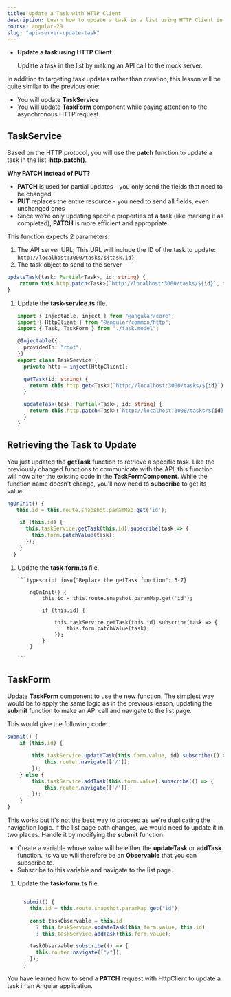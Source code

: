 ```yaml
---
title: Update a Task with HTTP Client
description: Learn how to update a task in a list using HTTP Client in an Angular application.
course: angular-20
slug: "api-server-update-task"
---
```



<NotificationCard state="objective" title="Chapter Objectives">
  <ul className="list-disc pl-4 space-y-2">
    <li>
      <strong>Update a task using HTTP Client</strong>
      <p>Update a task in the list by making an API call to the mock server.</p>
    </li>
  </ul>
</NotificationCard>

In addition to targeting task updates rather than creation, this lesson will be quite similar to the previous one:

- You will update **TaskService**
- You will update **TaskForm** component while paying attention to the asynchronous HTTP request.

## TaskService

Based on the HTTP protocol, you will use the **patch** function to update a task in the list: **http.patch()**.

**Why PATCH instead of PUT?**
- **PATCH** is used for partial updates - you only send the fields that need to be changed
- **PUT** replaces the entire resource - you need to send all fields, even unchanged ones
- Since we're only updating specific properties of a task (like marking it as completed), **PATCH** is more efficient and appropriate


This function expects 2 parameters:

1. The API server URL; This URL will include the ID of the task to update: `http://localhost:3000/tasks/${task.id}`
2. The task object to send to the server

```typescript
updateTask(task: Partial<Task>, id: string) {
    return this.http.patch<Task>(`http://localhost:3000/tasks/${id}`, task);
}
```

<Steps>

1. Update the **task-service.ts** file.

   ```typescript ins={"Replace the getTask function": 10-13} ins={"Replace the updateTask function": 14-17}
   import { Injectable, inject } from "@angular/core";
   import { HttpClient } from "@angular/common/http";
   import { Task, TaskForm } from "./task.model";

   @Injectable({
     providedIn: "root",
   })
   export class TaskService {
     private http = inject(HttpClient);

     getTask(id: string) {
       return this.http.get<Task>(`http://localhost:3000/tasks/${id}`);
     }

     updateTask(task: Partial<Task>, id: string) {
       return this.http.patch<Task>(`http://localhost:3000/tasks/${id}`, task);
     }
   }
   ```

</Steps>

## Retrieving the Task to Update

You just updated the **getTask** function to retrieve a specific task.
Like the previously changed functions to communicate with the API, this function will now alter the existing code in the **TaskFormComponent**.
While the function name doesn't change, you'll now need to **subscribe** to get its value.

```typescript
ngOnInit() {
   this.id = this.route.snapshot.paramMap.get('id');

    if (this.id) {
      this.taskService.getTask(this.id).subscribe(task => {
        this.form.patchValue(task);
      });
    }
  }
```

<Steps>

1.  Update the **task-form.ts** file.

        ```typescript ins={"Replace the getTask function": 5-7}

            ngOnInit() {
                this.id = this.route.snapshot.paramMap.get('id');

                if (this.id) {

                    this.taskService.getTask(this.id).subscribe(task => {
                        this.form.patchValue(task);
                    });
                }
            }

        ```

</Steps>

## TaskForm

Update **TaskForm** component to use the new function.
The simplest way would be to apply the same logic as in the previous lesson, updating the **submit** function to make an API call and navigate to the list page.

This would give the following code:

```typescript ins={"Modify the update part": 3-6}
submit() {
    if (this.id) {

        this.taskService.updateTask(this.form.value, id).subscribe(() => {
            this.router.navigate(['/']);
        });
    } else {
        this.taskService.addTask(this.form.value).subscribe(() => {
            this.router.navigate(['/']);
        });
    }
}
```

This works but it's not the best way to proceed as we're duplicating the navigation logic. If the list page path changes, we would need to update it in two places.
Handle it by modifying the **submit** function:

- Create a variable whose value will be either the **updateTask** or **addTask** function. Its value will therefore be an **Observable** that you can subscribe to.
- Subscribe to this variable and navigate to the list page.

<Steps>

1. Update the **task-form.ts** file.

   ```typescript ins={"Refactor the submit function": 3-12}

     submit() {
       this.id = this.route.snapshot.paramMap.get("id");

       const taskObservable = this.id
         ? this.taskService.updateTask(this.form.value, this.id)
         : this.taskService.addTask(this.form.value);

       taskObservable.subscribe(() => {
         this.router.navigate(["/"]);
       });
     }

   ```

</Steps>

<NotificationCard state="success" title="What you've learned">
  You have learned how to send a <strong>PATCH</strong> request with HttpClient to
  update a task in an Angular application.
</NotificationCard>
